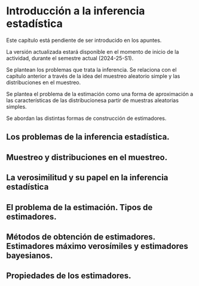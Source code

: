 # Introducción a la inferencia estadística

:::: {.calloutBox .important}

Este capítulo está pendiente de ser introducido en los apuntes.

La versión actualizada estará disponible en el momento de inicio de la actividad, durante el semestre actual (2024-25-S1).

::::

Se plantean los problemas que trata la inferencia. Se relaciona con el capítulo anterior a través de la idea del muestreo aleatorio simple y las distribuciones en el muestreo.

Se plantea el problema de la estimación como una forma de aproximación a las características de las distribucionesa partir de muestras aleatorias simples.

Se abordan las distintas formas de construcción de estimadores.

## Los problemas de la inferencia estadística.

## Muestreo y distribuciones en el muestreo.

## La verosimilitud y su papel en la inferencia estadística

## El problema de la estimación. Tipos de estimadores.

## Métodos de obtención de estimadores. Estimadores máximo verosímiles  y estimadores bayesianos.

## Propiedades de los estimadores.

